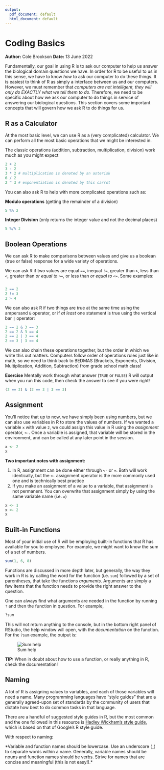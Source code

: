 ```yaml
---
output:
  pdf_document: default
  html_document: default
---
```

# Coding Basics
**Author:** Cole Brookson
**Date:** 13 June 2022

Fundamentally, our goal in using R is to ask our computer to help us answer the biological domain questions we have. In order for R to be useful to us in this sense, we have to know *how* to ask our computer to do these things. It is easiest to think of R as simply a interface between us and our computers. However, we must remember that *computers are not intelligent, they will only do EXACTLY what we tell them to do*. Therefore, we need to be specific about how we ask our computer to do things in service of answering our biological questions. This section covers some important concepts that will govern how we ask R to do things for us. 

## R as a Calculator

At the most basic level, we can use R as a (very complicated) calculator. We can perform all the most basic operations that we might be interested in. 

The classic operations (addition, subtraction, multiplication, division) work much as you might expect 

```r
2 + 2
3 - 2
3 * 2 # multiplication is denoted by an asterisk
6 / 2
2 ^ 3 # exponentiation is denoted by this carrot
```

You can also ask R to help with more complicated operations such as:

**Modulo operations** (getting the remainder of a division)
```r
5 %% 2
```

**Integer Division** (only returns the integer value and not the decimal places)

```r
5 %/% 2
```

## Boolean Operations

We can ask R to make comparisons between values and give us a boolean (true or false) response for a wide variety of operations. 

We can ask R if two values are equal `==`, inequal `!=`, greater than `>`, less than `<`, greater than *or equal to* `>=`, or less than *or equal to* `<=`. Some examples:

```

```
```r
2 == 2
2 != 3
2 > 4
```

We can also ask R if two things are true at the same time using the ampersand `&` operator, or if *at least* one statement is true using the vertical bar `|` operator:
```r
2 == 2 & 3 == 3
2 == 2 & 3 == 4
2 == 2 | 3 == 4
2 == 3 | 3 == 4
```

We can also chain these operations together, but the order in which we write this out matters. Computers follow order of operations rules just like in math, so we need to think back to BEDMAS (Brackets, Exponents, Division, Multiplication, Addition, Subtraction) from grade school math class! 

**Exercise** Mentally work through what answer (`TRUE` or `FALSE`) R will output when you run this code, then check the answer to see if you were right!
```r
(2 == 2) & (2 == 3 | 3 == 3)
```

## Assignment

You'll notice that up to now, we have simply been using numbers, but we can also use variables in R to store the values of numbers. If we wanted a variable `x` with value `2`, we could assign this value in R using the *assignment* operator, `<-`. Once a variable is assigned, that variable will be stored in the environment, and can be called at any later point in the session. 

```r
x <- 2
x
```

**Two important notes with assignment:**

1) In R, assignment can be done either through `<-` or `=`. Both will work identically, but the `<-` assignment operator is the more commonly used one and is technically best practice
2) If you make an assignment of a value to a variable, that assignment is not permanent. You can overwrite that assignment simply by using the same variable name (i.e. `x`)
```r
x <- 1
x <- 2
x
```

## Built-in Functions

Most of your initial use of R will be employing built-in functions that R has available for you to employee. For example, we might want to know the sum of a set of numbers. 
```r
sum(1, 6, 8)
```

Functions are discussed in more depth later, but generally, the way they work in R is by calling the word for the function (i.e. `sum`) followed by a set of parentheses, that take the functions *arguments*. Arguments are simply a few items that the function needs to provide the right answer to the question. 

One can always find what arguments are needed in the function by running `?` and then the function in question. For example, 

```r
?sum
```

This will not return anything to the console, but in the bottom right panel of RStudio, the help window will open, with the *documentation* on the function. For the `?sum` example, the output is: 

![Sum help](./img/sum-help.png)

**TIP:** When in doubt about how to use a function, or really anything in R, check the documentation!

## Naming 

A lot of R is assigning values to variables, and each of those variables will need a name. Many programming languages have "style guides" that are a generally agreed-upon set of standards by the community of users that dictate how best to do common tasks in that language. 

There are a handful of suggested style guides in R, but the most common and the one followed in this resource is [Hadley Wickham's style guide](http://adv-r.had.co.nz/Style.html), which is based on that of Google's R style guide. 

With respect to naming: 

*Variable and function names should be lowercase. Use an underscore (_) to separate words within a name. Generally, variable names should be nouns and function names should be verbs. Strive for names that are concise and meaningful (this is not easy!).* 

